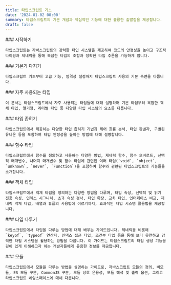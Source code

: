 ```yaml
---
title: 타입스크립트 기초
date: '2024-01-02 00:00'
summary: 타입스크립트의 기본 개념과 핵심적인 기능에 대한 훌륭한 출발점을 제공합니다.
draft: false
---
```



<div className="grid grid-cols-1 sm:grid-cols-2 gap-4">
  
  <Card href="/docs/typescript/basics/get-started">
    ### 시작하기
    
    타입스크립트는 자바스크립트의 강력한 타입 시스템을 제공하여 코드의 안정성을 높이고 구조적 타이핑과 제네릭을 통해 복잡한 타입의 조합과 정확한 타입 추론을 가능하게 합니다.
  </Card>
  
  <Card href="/docs/typescript/basics/basics">
    ### 기본기 다지기
    
    타입스크립트 기초부터 고급 기능, 엄격성 설정까지 타입스크립트 사용의 기본 측면을 다룹니다.
  </Card>
  
  <Card href="/docs/typescript/basics/everyday-types">
    ### 자주 사용되는 타입
    
    이 문서는 타입스크립트에서 자주 사용되는 타입들에 대해 설명하며 기본 타입부터 복잡한 객체 타입, 열거형, 리터럴 타입 등 다양한 타입 시스템의 요소를 다룹니다.
  </Card>
  
  <Card href="/docs/typescript/basics/narrowing">
    ### 타입 좁히기
    
    타입스크립트에서 제공하는 다양한 타입 좁히기 기법과 제어 흐름 분석, 타입 판별자, 구별된 유니온 등을 포함하여 타입 안정성을 높이는 방법에 대해 설명합니다.
  </Card>
  
  <Card href="/docs/typescript/basics/more-on-functions">
    ### 함수 타입
    
    타입스크립트에서 함수를 정의하고 사용하는 다양한 방법, 제네릭 함수, 함수 오버로드, 선택적 매개변수, 나머지 매개변수 및 함수 타입에 관련된 여러 타입(`void`, `object`, `unknown`, `never`, `Function`)을 포함하여 함수와 관련된 타입스크립트의 기능들을 소개합니다.
  </Card>
  
  <Card href="/docs/typescript/basics/object-types">
    ### 객체 타입
    
    타입스크립트에서 객체 타입을 정의하는 다양한 방법을 다루며, 타입 속성, 선택적 및 읽기 전용 속성, 인덱스 시그니처, 초과 속성 검사, 타입 확장, 교차 타입, 인터페이스 비교, 제네릭 객체 타입, 배열과 튜플의 사용법에 이르기까지, 효과적인 타입 시스템 활용법을 제공합니다.
  </Card>
  
  <Card href="/docs/typescript/basics/type-manipulation">
    ### 타입 다루기
    
    타입스크립트에서 타입을 다루는 방법에 대해 배우는 가이드입니다. 제네릭을 비롯해 `keyof`, `typeof` 연산자, 인덱스 접근 타입, 조건부 타입 등을 통해 보다 유연하고 강력한 타입 시스템을 활용하는 방법을 다룹니다. 이 가이드는 타입스크립트의 타입 생성 기능을 깊이 있게 이해하고자 하는 개발자들에게 유용한 정보를 제공합니다.
  </Card>
  
  <Card href="/docs/typescript/basics/modules">
    ### 모듈
    
    타입스크립트에서 모듈을 다루는 방법을 설명하는 가이드로, 자바스크립트 모듈의 정의, 비모듈, ES 모듈 구문, CommonJS 구문, 모듈 상호 운용성, 모듈 해석 및 출력 옵션, 그리고 타입스크립트 네임스페이스에 대해 다룹니다.
  </Card>
  
</div>
